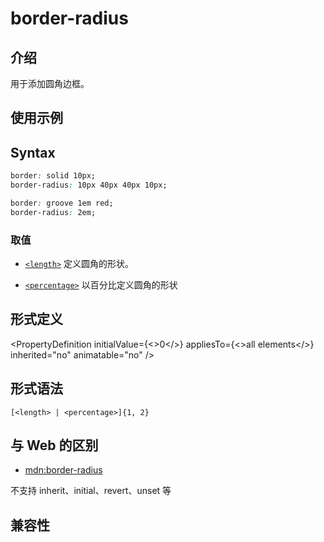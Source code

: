 # border-radius

## 介绍

用于添加圆角边框。

## 使用示例


<Go
  example="css-api"
  defaultFile="src/border-radius/App.tsx"
  img="/assets/doc/css/border-radius.jpg"
  defaultEntryFile="dist/border-radius.lynx.bundle"
  entry="src/border-radius"
/>

## Syntax

```css
border: solid 10px;
border-radius: 10px 40px 40px 10px;
```

```css
border: groove 1em red;
border-radius: 2em;
```

### 取值

- [`<length>`](api/css/data-type/length.mdx)
  定义圆角的形状。

- [`<percentage>`](api/css/data-type/percentage.mdx)
  以百分比定义圆角的形状

## 形式定义


<PropertyDefinition
  initialValue={<>0</>}
  appliesTo={<>all elements</>}
  inherited="no"
  animatable="no"
/>

## 形式语法

```
[<length> | <percentage>]{1, 2}
```

## 与 Web 的区别

- [mdn:border-radius](https://developer.mozilla.org/en-US/docs/Web/CSS/border-radius)

不支持 inherit、initial、revert、unset 等

## 兼容性


<LegacyCompatTable metadata="css/properties/border-radius" />
